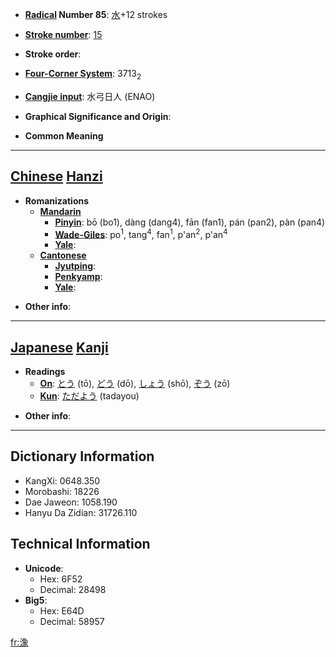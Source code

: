 * '''[[Wiktionary:Chinese radical index| Radical]] Number 85''': [[Wiktionary:Chinese radical index 水|水]]+12 strokes

* '''[[Wiktionary:Chinese total strokes index|Stroke number]]''': [[Wiktionary:Chinese total strokes index 15|15]]

* '''Stroke order''': 

* '''[[Wiktionary:Chinese four corner index|Four-Corner System]]''': 3713<sub>2</sub>

* '''[[Wiktionary:Chinese Cangjie index|Cangjie input]]''': 水弓日人 (ENAO)

* '''Graphical Significance and Origin''': 

* '''Common Meaning'''

----

== [[Chinese]] [[Hanzi]] ==

* '''Romanizations'''
** '''[[Mandarin]]'''
*** '''[[Pinyin]]''': bō (bo1), dàng (dang4), fān (fan1), pán (pan2), pàn (pan4)
*** '''[[Wade-Giles]]''': po<sup>1</sup>, tang<sup>4</sup>, fan<sup>1</sup>, p'an<sup>2</sup>, p'an<sup>4</sup>
*** '''[[Yale]]''': 
** '''[[Cantonese]]'''
*** '''[[Jyutping]]''':
*** '''[[Penkyamp]]''': 
*** '''[[Yale]]''': 

* '''Other info''': 

----

== [[Japanese]] [[Kanji]] ==

* '''Readings'''
** '''[[On]]''': [[とう]] (tō), [[どう]] (dō), [[しょう]] (shō), [[ぞう]] (zō)
** '''[[Kun]]''': [[ただよう]] (tadayou)

* '''Other info''':  

----

== Dictionary Information ==

* KangXi: 0648.350
* Morobashi: 18226
* Dae Jaweon: 1058.190
* Hanyu Da Zidian: 31726.110

== Technical Information ==

* '''Unicode''':
** Hex: 6F52
** Decimal: 28498
* '''Big5''':
** Hex: E64D
** Decimal: 58957

[[fr:潒]]
